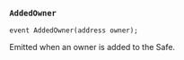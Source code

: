 ### `AddedOwner`

```solidity
event AddedOwner(address owner);
```

Emitted when an owner is added to the Safe.
